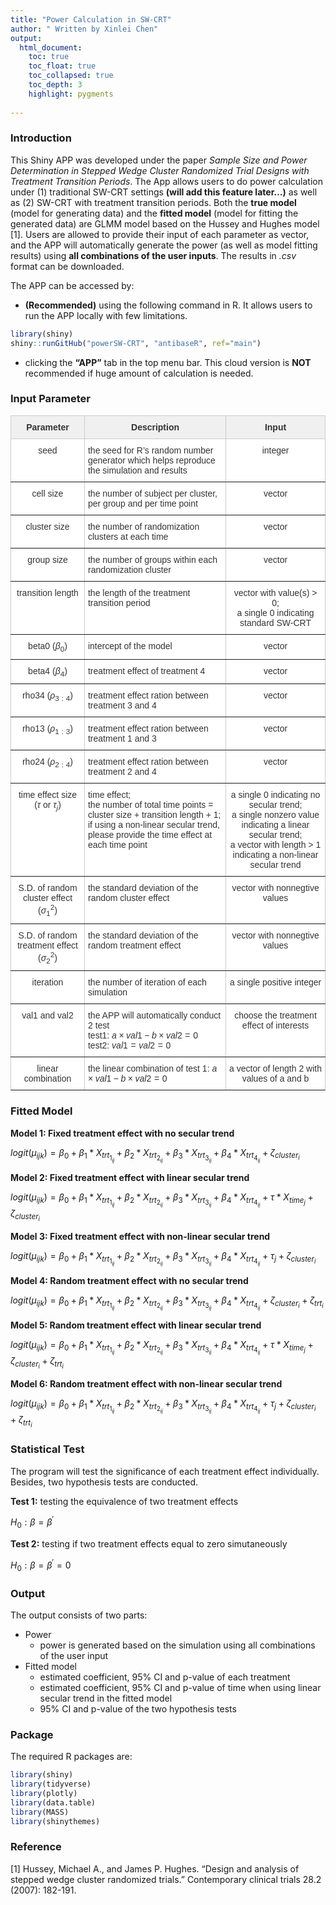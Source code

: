 ```yaml
---
title: "Power Calculation in SW-CRT"
author: " Written by Xinlei Chen"
output: 
  html_document:
    toc: true
    toc_float: true
    toc_collapsed: true
    toc_depth: 3
    highlight: pygments
    
---
```


$$
$$


### Introduction

This Shiny APP was developed under the paper *Sample Size and Power Determination in Stepped Wedge Cluster Randomized Trial Designs with Treatment Transition Periods*. The App allows users to do power calculation under (1) traditional SW-CRT settings **(will add this feature later...)** as well as (2) SW-CRT with treatment transition periods. Both the **true model** (model for generating data) and the **fitted model** (model for fitting the generated data) are GLMM model based on the Hussey and Hughes model [1]. Users are allowed to provide their input of each parameter as vector, and the APP will automatically generate the power (as well as model fitting results) using **all combinations of the user inputs**. The results in *.csv* format can be downloaded. 


The APP can be accessed by:

* **(Recommended)** using the following command in R. It allows users to run the APP locally with few limitations.

```r
library(shiny)
shiny::runGitHub("powerSW-CRT", "antibaseR", ref="main")
```

* clicking the **"APP"** tab in the top menu bar. This cloud version is **NOT** recommended if huge amount of calculation is needed.


$$
$$

### Input Parameter


<style type="text/css">
.tg  {border-collapse:collapse;border-color:#ccc;border-spacing:0;}
.tg td{background-color:#fff;border-color:#ccc;border-style:solid;border-width:1px;color:#333;
  font-family:Arial, sans-serif;font-size:14px;overflow:hidden;padding:10px 5px;word-break:normal;}
.tg th{background-color:#f0f0f0;border-color:#ccc;border-style:solid;border-width:1px;color:#333;
  font-family:Arial, sans-serif;font-size:14px;font-weight:normal;overflow:hidden;padding:10px 5px;word-break:normal;}
.tg .tg-c3ow{border-color:inherit;text-align:center;vertical-align:top}
.tg .tg-7btt{border-color:inherit;font-weight:bold;text-align:center;vertical-align:top}
.tg .tg-0pky{border-color:inherit;text-align:left;vertical-align:top}
</style>
<table class="tg">
<thead>
  <tr>
    <th class="tg-7btt">Parameter</th>
    <th class="tg-7btt">Description</th>
    <th class="tg-7btt">Input</th>
  </tr>
</thead>
<tbody>
  <tr>
    <td class="tg-c3ow">seed</td>
    <td class="tg-0pky">the seed for R's random number generator which helps reproduce the simulation and results</td>
    <td class="tg-c3ow">integer</td>
  </tr>
  <tr>
    <td class="tg-c3ow">cell size</td>
    <td class="tg-0pky">the number of subject per cluster, per group and per time point</td>
    <td class="tg-c3ow">vector</td>
  </tr>
  <tr>
    <td class="tg-c3ow">cluster size</td>
    <td class="tg-0pky">the number of randomization clusters at each time</td>
    <td class="tg-c3ow">vector</td>
  </tr>
  <tr>
    <td class="tg-c3ow">group size</td>
    <td class="tg-0pky">the number of groups within each randomization cluster</td>
    <td class="tg-c3ow">vector</td>
  </tr>
  <tr>
    <td class="tg-c3ow">transition length</td>
    <td class="tg-0pky">the length of the treatment transition period</td>
    <td class="tg-c3ow">vector with value(s) &gt; 0; <br>a single 0 indicating standard SW-CRT</td>
  </tr>
  <tr>
    <td class="tg-c3ow">beta0 ($\beta_0$)</td>
    <td class="tg-0pky">intercept of the model</td>
    <td class="tg-c3ow">vector</td>
  </tr>
  <tr>
    <td class="tg-c3ow">beta4 ($\beta_4$)</td>
    <td class="tg-0pky">treatment effect of treatment 4</td>
    <td class="tg-c3ow">vector</td>
  </tr>
  <tr>
    <td class="tg-c3ow">rho34 ($\rho_{3:4}$)</td>
    <td class="tg-0pky">treatment effect ration between treatment 3 and 4</td>
    <td class="tg-c3ow">vector</td>
  </tr>
  <tr>
    <td class="tg-c3ow">rho13 ($\rho_{1:3}$)</td>
    <td class="tg-0pky">treatment effect ration between treatment 1 and 3</td>
    <td class="tg-c3ow">vector</td>
  </tr>
  <tr>
    <td class="tg-c3ow">rho24 ($\rho_{2:4}$)</td>
    <td class="tg-0pky">treatment effect ration between treatment 2 and 4</td>
    <td class="tg-c3ow">vector</td>
  </tr>
  <tr>
    <td class="tg-c3ow">time effect size <br>($\tau$ or $\tau_{j}$)</td>
    <td class="tg-0pky">time effect;<br>the number of total time points = cluster size + transition length + 1;<br>if using a non-linear secular trend, please provide the time effect at each time point</td>
    <td class="tg-c3ow">a single 0 indicating no secular trend; <br>a single nonzero value indicating a linear secular trend; <br>a vector with length &gt; 1 indicating a non-linear secular trend</td>
  </tr>
  <tr>
    <td class="tg-c3ow">S.D. of random cluster effect<br>($\sigma^2_{1}$)</td>
    <td class="tg-0pky">the standard deviation of the random cluster effect</td>
    <td class="tg-c3ow">vector with nonnegtive values</td>
  </tr>
  <tr>
    <td class="tg-c3ow"><span style="font-weight:400;font-style:normal">S.D.</span> of random treatment effect<br>($\sigma^2_{2}$)</td>
    <td class="tg-0pky">the standard deviation of the random treatment effect</td>
    <td class="tg-c3ow">vector with nonnegtive values</td>
  </tr>
  <tr>
    <td class="tg-c3ow">iteration</td>
    <td class="tg-0pky">the number of iteration of each simulation</td>
    <td class="tg-c3ow">a single positive integer</td>
  </tr>
  <tr>
    <td class="tg-c3ow">val1 and val2</td>
    <td class="tg-0pky">the APP will automatically conduct 2 test<br>test1: $a \times val1- b \times val2 = 0$<br>test2: $val1 = val2 = 0$</td>
    <td class="tg-c3ow">choose the treatment effect of interests</td>
  </tr>
  <tr>
    <td class="tg-c3ow">linear combination</td>
    <td class="tg-0pky">the linear combination of test 1: $a \times val1- b \times val2 = 0$</td>
    <td class="tg-c3ow">a vector of length 2 with values of a and b</td>
  </tr>
</tbody>
</table>

$$
$$



### Fitted Model

**Model 1: Fixed treatment effect with no secular trend**

$logit(\mu_{ijk}) = \beta_0 + \beta_1*X_{trt_{1_{ij}}} + \beta_2*X_{trt_{2_{ij}}} + \beta_3 * X_{trt_{3_{ij}}} + \beta_4 * X_{trt_{4_{ij}}} + \zeta_{cluster_i}$

**Model 2: Fixed treatment effect with linear secular trend**

$logit(\mu_{ijk}) = \beta_0 + \beta_1*X_{trt_{1_{ij}}} + \beta_2*X_{trt_{2_{ij}}} + \beta_3 * X_{trt_{3_{ij}}} + \beta_4 * X_{trt_{4_{ij}}} + \tau * X_{time_j} + \zeta_{cluster_i}$

**Model 3: Fixed treatment effect with non-linear secular trend**

$logit(\mu_{ijk}) = \beta_0 + \beta_1*X_{trt_{1_{ij}}} + \beta_2*X_{trt_{2_{ij}}} + \beta_3 * X_{trt_{3_{ij}}} + \beta_4 * X_{trt_{4_{ij}}} + \tau_j + \zeta_{cluster_i}$

**Model 4: Random treatment effect with no secular trend**

$logit(\mu_{ijk}) = \beta_0 + \beta_1*X_{trt_{1_{ij}}} + \beta_2*X_{trt_{2_{ij}}} + \beta_3 * X_{trt_{3_{ij}}} + \beta_4 * X_{trt_{4_{ij}}} + \zeta_{cluster_i} + \zeta_{trt_i}$

**Model 5: Random treatment effect with linear secular trend**

$logit(\mu_{ijk}) = \beta_0 + \beta_1*X_{trt_{1_{ij}}} + \beta_2*X_{trt_{2_{ij}}} + \beta_3 * X_{trt_{3_{ij}}} + \beta_4 * X_{trt_{4_{ij}}} + \tau * X_{time_j} + \zeta_{cluster_i} + \zeta_{trt_i}$

**Model 6: Random treatment effect with non-linear secular trend**

$logit(\mu_{ijk}) = \beta_0 + \beta_1*X_{trt_{1_{ij}}} + \beta_2*X_{trt_{2_{ij}}} + \beta_3 * X_{trt_{3_{ij}}} + \beta_4 * X_{trt_{4_{ij}}} + \tau_j + \zeta_{cluster_i} + \zeta_{trt_i}$

$$
$$


### Statistical Test

The program will test the significance of each treatment effect individually. Besides, two hypothesis tests are conducted.

**Test 1:** testing the equivalence of two treatment effects

$H_0: \beta = \beta^{'}$

**Test 2:** testing if two treatment effects equal to zero simutaneously

$H_0: \beta = \beta^{'}=0$


$$
$$

### Output

The output consists of two parts:

* Power
  + power is generated based on the simulation using all combinations of the user input
* Fitted model
  + estimated coefficient, 95% CI and p-value of each treatment
  + estimated coefficient, 95% CI and p-value of time when using linear secular trend in the fitted model
  + 95% CI and p-value of the two hypothesis tests


$$
$$


### Package

The required R packages are:

```r
library(shiny)
library(tidyverse)
library(plotly)
library(data.table)
library(MASS)
library(shinythemes)
```


$$
$$

### Reference

[1] Hussey, Michael A., and James P. Hughes. "Design and analysis of stepped wedge cluster randomized trials." Contemporary clinical trials 28.2 (2007): 182-191.

$$
$$


